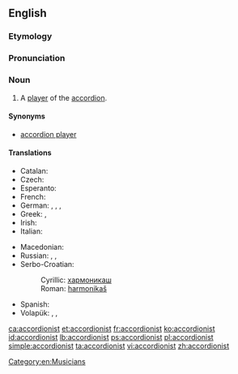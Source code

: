 ==English==

===Etymology===
{{suffix|accordion|ist}}

===Pronunciation===
{{a|US}} {{IPA|/ə.ˈkɔɹd.i.ə.nəst/}}

===Noun===
{{en-noun}}

# A [[player]] of the [[accordion]].

====Synonyms====
* [[accordion player]]

====Translations====
{{trans-top|player of the accordion}}
* Catalan: {{t-|ca|acordionista|m|f}}
* Czech: {{t-|cs|harmonikář|m}}
* Esperanto: {{t-|eo|akordionisto}}
* French: {{t+|fr|accordéoniste|m|f}}
* German: {{t+|de|Akkordeonspieler|m}}, {{t+|de|Akkordeonspielerin|f}}, {{t-|de|Akkordeonist|m}}, {{t-|de|Akkordeonistin|f}}
* Greek: {{t+|el|ακορντεονίστας|m|tr=akornteonístas}}, {{t+|el|ακορντεονίστρια|f|tr=akornteonístria}}
* Irish: {{t-|ga|cairdíneoir|m}}
* Italian: {{t-|it|fisarmonicista|m|f}}
{{trans-mid}}
* Macedonian: {{t-|mk|армоникаш|m|tr=armonikáš}}
* Russian: {{t+|ru|аккордеонист|m|alt=аккордеони́ст|tr=akkordeoníst}}, {{t+|ru|баянист|m|alt=баяни́ст|tr=bajaníst}}, {{t+|ru|гармонист|m|alt=гармони́ст|tr=garmoníst}}
* Serbo-Croatian:
*: Cyrillic: [[хармоникаш#Serbian|хармоникаш]] {{m}}
*: Roman: [[harmonikaš#Serbian|harmonikaš]] {{m}}
* Spanish: {{t-|es|acordeonista|m|f}}
* Volapük: {{qualifier|male or female}} {{t-|vo|tiraharmonöman}}, {{qualifier|male}} {{t-|vo|hitiraharmonöman}}, {{qualifier|female}} {{t-|vo|jitiraharmonöman}}
{{trans-bottom}}

[[Category:en:Musicians]]

[[ca:accordionist]]
[[et:accordionist]]
[[fr:accordionist]]
[[ko:accordionist]]
[[id:accordionist]]
[[lb:accordionist]]
[[ps:accordionist]]
[[pl:accordionist]]
[[simple:accordionist]]
[[ta:accordionist]]
[[vi:accordionist]]
[[zh:accordionist]]